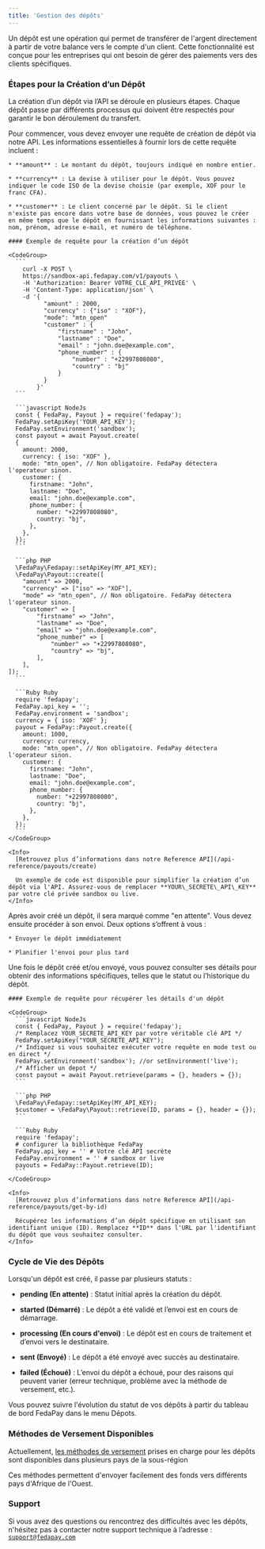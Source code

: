 ```yaml
---
title: 'Gestion des dépôts'
---
```


Un dépôt est une opération qui permet de transférer de l'argent directement à partir de votre balance vers le compte d'un client. Cette fonctionnalité est conçue pour les entreprises qui ont besoin de gérer des paiements vers des clients spécifiques.

### Étapes pour la Création d’un Dépôt

La création d’un dépôt via l’API se déroule en plusieurs étapes. Chaque dépôt passe par différents processus qui doivent être respectés pour garantir le bon déroulement du transfert.

<Steps>
  <Step title="Requête de Création d'un Dépôt">
    Pour commencer, vous devez envoyer une requête de création de dépôt via notre API. Les informations essentielles à fournir lors de cette requête incluent :

    * **amount** : Le montant du dépôt, toujours indiqué en nombre entier.

    * **currency** : La devise à utiliser pour le dépôt. Vous pouvez indiquer le code ISO de la devise choisie (par exemple, XOF pour le franc CFA).

    * **customer** : Le client concerné par le dépôt. Si le client n'existe pas encore dans votre base de données, vous pouvez le créer en même temps que le dépôt en fournissant les informations suivantes : nom, prénom, adresse e-mail, et numéro de téléphone.

    #### Exemple de requête pour la création d’un dépôt

    <CodeGroup>
      ```
        curl -X POST \
        https://sandbox-api.fedapay.com/v1/payouts \
        -H 'Authorization: Bearer VOTRE_CLE_API_PRIVEE' \
        -H 'Content-Type: application/json' \
        -d '{
              "amount" : 2000,
              "currency" : {"iso" : "XOF"},
              "mode": "mtn_open" 
              "customer" : {
                  "firstname" : "John",
                  "lastname" : "Doe",
                  "email" : "john.doe@example.com",
                  "phone_number" : {
                      "number" : "+22997808080",
                      "country" : "bj"
                  }
              }
            }'
      ```

      ```javascript NodeJs
      const { FedaPay, Payout } = require('fedapay');
      FedaPay.setApiKey('YOUR_API_KEY');
      FedaPay.setEnvironment('sandbox');
      const payout = await Payout.create(
      {
        amount: 2000,
        currency: { iso: "XOF" },
        mode: "mtn_open", // Non obligatoire. FedaPay détectera l'operateur sinon.
        customer: {
          firstname: "John",
          lastname: "Doe",
          email: "john.doe@example.com",
          phone_number: {
            number: "+22997808080",
            country: "bj",
          },
        },
      });
      ```

      ```php PHP
      \FedaPay\Fedapay::setApiKey(MY_API_KEY);
      \FedaPay\Payout::create([
        "amount" => 2000,
        "currency" => ["iso" => "XOF"],
        "mode" => "mtn_open", // Non obligatoire. FedaPay détectera l'operateur sinon.
        "customer" => [
            "firstname" => "John",
            "lastname" => "Doe",
            "email" => "john.doe@example.com",
            "phone_number" => [
                "number" => "+22997808080",
                "country" => "bj",
            ],
        ],
    ]);
      ```

      ```Ruby Ruby
      require 'fedapay';
      FedaPay.api_key = '';
      FedaPay.environment = 'sandbox';
      currency = { iso: 'XOF' };
      payout = FedaPay::Payout.create({
        amount: 1000, 
        currency: currency,
        mode: "mtn_open", // Non obligatoire. FedaPay détectera l'operateur sinon.
        customer: {
          firstname: "John",
          lastname: "Doe",
          email: "john.doe@example.com",
          phone_number: {
            number: "+22997808080",
            country: "bj",
          },
        },
      });
      ```
    </CodeGroup>

    <Info>
      [Retrouvez plus d’informations dans notre Reference API](/api-reference/payouts/create)

      Un exemple de code est disponible pour simplifier la création d’un dépôt via l'API. Assurez-vous de remplacer **YOUR\_SECRETE\_API\_KEY** par votre clé privée sandbox ou live.
    </Info>
  </Step>

  <Step title="Envoi du Dépôt">
    Après avoir créé un dépôt, il sera marqué comme "en attente". Vous devez ensuite procéder à son envoi. Deux options s’offrent à vous :

    * Envoyer le dépôt immédiatement

    * Planifier l'envoi pour plus tard
  </Step>

  <Step title="Récupération des Détails d'un Dépôt">
    Une fois le dépôt créé et/ou envoyé, vous pouvez consulter ses détails pour obtenir des informations spécifiques, telles que le statut ou l’historique du dépôt.

    #### Exemple de requête pour récupérer les détails d'un dépôt

    <CodeGroup>
      ```javascript NodeJs
      const { FedaPay, Payout } = require('fedapay');
      /* Remplacez YOUR_SECRETE_API_KEY par votre véritable clé API */
      FedaPay.setApiKey("YOUR_SECRETE_API_KEY");
      /* Indiquez si vous souhaitez exécuter votre requête en mode test ou en direct */
      FedaPay.setEnvironment('sandbox'); //or setEnvironment('live');
      /* Afficher un depot */
      const payout = await Payout.retrieve(params = {}, headers = {});
      ```

      ```php PHP
      \FedaPay\Fedapay::setApiKey(MY_API_KEY);
      $customer = \FedaPay\Payout::retrieve(ID, params = {}, header = {});
      ```

      ```Ruby Ruby
      require 'fedapay';
      # configurer la bibliothèque FedaPay
      FedaPay.api_key = '' # Votre clé API secrète
      FedaPay.environment = '' # sandbox or live
      payouts = FedaPay::Payout.retrieve(ID);
      ```
    </CodeGroup>

    <Info>
      [Retrouvez plus d’informations dans notre Reference API](/api-reference/payouts/get-by-id)

      Récupérez les informations d’un dépôt spécifique en utilisant son identifiant unique (ID). Remplacez **ID** dans l'URL par l'identifiant du dépôt que vous souhaitez consulter.
    </Info>
  </Step>
</Steps>

### Cycle de Vie des Dépôts

Lorsqu'un dépôt est créé, il passe par plusieurs statuts :

* **pending (En attente)** : Statut initial après la création du dépôt.

* **started (Démarré)** : Le dépôt a été validé et l’envoi est en cours de démarrage.

* **processing (En cours d'envoi)** : Le dépôt est en cours de traitement et d’envoi vers le destinataire.

* **sent (Envoyé)** : Le dépôt a été envoyé avec succès au destinataire.

* **failed (Échoué)** : L’envoi du dépôt a échoué, pour des raisons qui peuvent varier (erreur technique, problème avec la méthode de versement, etc.).

Vous pouvez suivre l'évolution du statut de vos dépôts à partir du tableau de bord FedaPay dans le menu Dépots.

### Méthodes de Versement Disponibles

Actuellement, [les méthodes de versement](/payment-methods/fr/payment-methods-fr) prises en charge pour les dépôts sont disponibles dans plusieurs pays de la sous-région

Ces méthodes permettent d'envoyer facilement des fonds vers différents pays d'Afrique de l'Ouest.

### Support

Si vous avez des questions ou rencontrez des difficultés avec les dépôts, n'hésitez pas à contacter notre support technique à l’adresse : [`support@fedapay.com`](mailto:support@fedapay.com)